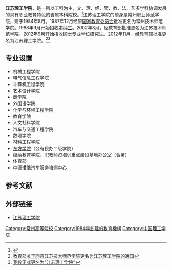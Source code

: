{{Distinguish|text=[[江苏理工大学|江苏理工大学]]（今江苏大学前身）或[[常州大学|江苏工业学院]]（今常州大学前身）}}{{高校
| name = 江苏理工学院
| EnglishName = Jiangsu University of Technology
| logo = 
| image = [[File:Jiangsu_University_of_Technology_font.jpeg|150px]][[File:Jiangsu_University_of_Technology_logo.jpeg|150px]]
| motto = 厚德  博学  笃行
| secretary = [[朱林生|朱林生]]
| rector = [[崔景贵|崔景贵]]
| type = 公立
| established = 1984年
| location = {{CHN}}[[江苏省|江苏省]][[常州市|常州市]]
| students = 14000
| staff = 1200多人
| campus = 
| address = 中吴大道1801号
| telephone = 0519-86999502
| area = 1500亩
| former_names = 江苏技术师范学院
| sports = 
| website = http://www.jstu.edu.cn
}}
'''江苏理工学院'''，是一所以工科为主，文、理、经、管、教、法、艺多学科协调发展的具有职业教育特色的省属本科院校。<ref>{{Cite web |url=http://www.jstu.edu.cn/s/3/t/51/p/1/c/167/d/180/list.htm |title=江苏理工学院简介 |access-date=2010-09-25 |archive-date=2017-07-19 |archive-url=https://web.archive.org/web/20170719054926/http://www.jstu.edu.cn/s/3/t/51/p/1/c/167/d/180/list.htm |dead-url=no }}</ref>江苏理工学院的前身是常州职业师范学院，建于1984年8月。1987年12月经原[[国家教育委员会|国家教育委员会]]批准更名为常州技术师范学院。1988年9月开始招收[[本科生|本科生]]。2002年8月，经教育部批准更名为江苏技术师范学院。2012年9月开始招收[[硕士|硕士]]专业学位[[研究生|研究生]]。2012年11月，经[[中华人民共和国教育部|教育部]]批准更名为江苏理工学院。<ref>[http://www.moe.gov.cn/publicfiles/business/htmlfiles/moe/s181/201211/144432.html 教育部关于同意江苏技术师范学院更名为江苏理工学院的通知]</ref><ref>[http://www.jstu.edu.cn/s/3/t/51/54/b3/info21683.htm 我校正式更名为“江苏理工学院”]</ref>

==专业设置==
* 机械工程学院
* 电气信息工程学院
* 计算机工程学院
* 艺术设计学院
* 商学院
* 外国语学院
* 化学与环境工程学院
* 教育学院
* 人文社科学院
* 汽车与交通工程学院
* 数理学院
* 材料工程学院
* [[江苏理工学院东方学院|东方学院]]（公有民办二级学院）
* 继续教育学院、职教师资培训重点建设基地办公室（合署）
* 体育部
* 中德诺浩汽车服务培训中心
==参考文献==
{{reflist}}
==外部链接==
*[http://www.jstu.edu.cn 江苏理工学院] {{Wayback|url=http://www.jstu.edu.cn/ |date=20210415041739 }}

{{Univ-stub}}

{{江苏高等院校}}{{常州|state=autocollapse}}
[[Category:常州高等院校|Category:常州高等院校]]
[[Category:1984年創建的教育機構|Category:1984年創建的教育機構]]
[[Category:中国理工学院|Category:中国理工学院]]